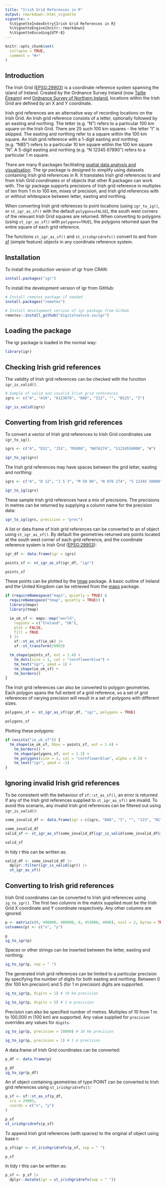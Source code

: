 ---
title: "Irish Grid References in R"
output: rmarkdown::html_vignette
vignette: >
  %\VignetteIndexEntry{Irish Grid References in R}
  %\VignetteEngine{knitr::rmarkdown}
  %\VignetteEncoding{UTF-8}
---

```{r init, include = FALSE}
knitr::opts_chunk$set(
  collapse = TRUE,
  comment = "#>"
)
```

## Introduction

The Irish Grid ([EPSG:29903](https://epsg.io/29903)) is a coordinate reference system spanning the island of Ireland. Created by the Ordnance Survey Ireland (now [Tailte Éireann](https://www.tailte.ie)) and [Ordnance Survey of Northern Ireland](https://www.nidirect.gov.uk/campaigns/ordnance-survey-of-northern-ireland), locations within the Irish Grid are defined by an X and Y coordinate.

Irish grid references are an alternative way of recording locations on the Irish Grid. An Irish grid reference consists of a letter, optionally followed by an easting and northing. The letter (e.g. "N") refers to a particular 100 km square on the Irish Grid. There are 25 such 100 km squares - the letter "I" is skipped. The easting and northing refer to a square within the 100 km square. An Irish grid reference with a 1-digit easting and northing (e.g. "N85") refers to a particular 10 km square wtihin the 100 km square "N". A 5-digit easting and northing (e.g. "N 12345 67890") refers to a particular 1 m square.

There are many R packages facilitating [spatial data analysis and visualisation](https://cran.r-project.org/view=Spatial). The igr package is designed to simplify using datasets containing Irish grid references in R. It translates Irish grid references to and from Irish Grid coordinates or sf objects that other R packages can work with. The igr package supports precisions of Irish grid reference in multiples of ten from 1 m to 100 km, mixes of precision, and Irish grid references with or without whitespace between letter, easting and northing.

When converting Irish grid references to point locations (using `igr_to_ig()`, or `st_igr_as_sf()` with the default `polygons=FALSE`), the south west corners of the relevant Irish Grid squares are returned. When converting to polygons (using `st_igr_as_sf()` with `polygons=TRUE`), the polygons returned span the entire square of each grid reference.

The functions `st_igr_as_sf()` and `st_irishgridrefs()` convert to and from [sf](https://r-spatial.github.io/sf/) (simple feature) objects in any coordinate reference system.

## Installation

To install the production version of igr from CRAN:

``` r
install.packages("igr")
```
To install the development version of igr from GitHub:

``` r
# Install remotes package if needed
install.packages("remotes")

# Install development version of igr package from GitHub
remotes::install_github("digitalnature-ie/igr")
```

## Loading the package

The igr package is loaded in the normal way:

```{r load}
library(igr)
```

## Checking Irish grid references

The validity of Irish grid references can be checked with the function `igr_is_valid()`.

```{r example-igr-valid}
# Sample of valid and invalid Irish grid references
igrs <- c("A", "A16", "A123678", "BAD", "I12", "", "B125", "Z")

igr_is_valid(igrs)
```
## Converting from Irish grid references

To convert a vector of Irish grid references to Irish Grid coordinates use `igr_to_ig()`.

```{r example-igr-1}
igrs <- c("A", "D12", "J53", "M5090", "N876274", "S1234550000", "W")

igr_to_ig(igrs)
```

The Irish grid references may have spaces between the grid letter, easting and northing:

```{r example-igr-2}
igrs <- c("A", "D 12", "J 5 3", "M 50 90", "N 876 274", "S 12345 50000", "W")

igr_to_ig(igrs)
```

These sample Irish grid references have a mix of precisions. The precisions in metres can be returned by supplying a column name for the precision data:

```{r example-igr-res}
igr_to_ig(igrs, precision = "prec")
```

A list or data.frame of Irish grid references can be converted to an sf object using `st_igr_as_sf()`. By default the geometries returned are points located at the south west corner of each grid reference, and the coordinate reference system is Irish Grid ([EPSG:29903](https://epsg.io/29903)):

```{r example-igr-poi}
igr_df <- data.frame(igr = igrs)

points_sf <- st_igr_as_sf(igr_df, "igr")

points_sf
```

These points can be plotted by the [tmap](https://r-tmap.github.io/tmap/) package. A basic outline of Ireland and the United Kingdom can be retrieved from the [maps](https://cran.r-project.org/package=maps) package.

```{r example-igr-poi-plot, fig.height=4, message=FALSE, fig.alt="A map of Ireland with a dot at the south-west corner of each sample grid reference."}
if (requireNamespace("maps", quietly = TRUE) &
  requireNamespace("tmap", quietly = TRUE)) {
  library(maps)
  library(tmap)

  ie_uk_sf <- maps::map("world",
    regions = c("Ireland", "UK"),
    plot = FALSE,
    fill = TRUE
  ) |>
    sf::st_as_sf(ie_uk) |>
    sf::st_transform(29903)

  tm_shape(points_sf, ext = 1.4) +
    tm_dots(size = 1, col = "cornflowerblue") +
    tm_text("igr", ymod = 1) +
    tm_shape(ie_uk_sf) +
    tm_borders()
}
```

The Irish grid references can also be converted to polygon geometries. Each polygon spans the full extent of a grid reference, so a set of grid references of varying precision will result in a set of polygons with different sizes.

```{r example-igr-pol}
polygons_sf <- st_igr_as_sf(igr_df, "igr", polygons = TRUE)

polygons_sf
```

Plotting these polygons:

```{r  example-igr-pol-plot, fig.height=4, fig.alt="A map of Ireland with polygons spanning each sample grid reference. The polygons range in size from 100 km square to 1 m square."}
if (exists("ie_uk_sf")) {
  tm_shape(ie_uk_sf, bbox = points_sf, ext = 1.4) +
    tm_borders() +
    tm_shape(polygons_sf, ext = 1.2) +
    tm_polygons(size = 1, col = "cornflowerblue", alpha = 0.5) +
    tm_text("igr", ymod = -1)
}
```

## Ignoring invalid Irish grid references

To be consistent with the behaviour of `sf::st_as_sf()`, an error is returned if any of the Irish grid references supplied to `st_igr_as_sf()` are invalid. To avoid this scenario, any invalid Irish grid references can be filtered out using `igr_is_valid()`:

```{r example-igr-avoid-baser}
some_invalid_df <- data.frame(igr = c(igrs, "BAD", "I", "", "123", "N1"))

some_invalid_df
valid_sf <- st_igr_as_sf(some_invalid_df[igr_is_valid(some_invalid_df$igr), , drop = FALSE])

valid_sf
```

In tidy r this can be written as:

```{r example-igr-avoid-tidyr, eval=FALSE}
valid_df <- some_invalid_df |>
  dplyr::filter(igr_is_valid(igr)) |>
  st_igr_as_sf()
```

## Converting to Irish grid references

Irish Grid coordinates can be converted to Irish grid references using `ig_to_igr()`. The first two columns in the matrix supplied must be the Irish Grid X coordinate and Y coordinate respectively. Any other columns are ignored.

```{r example-ig-1}
p <- matrix(c(0, 490000, 400000, 0, 453000, 4000), ncol = 2, byrow = TRUE)
colnames(p) <- c("x", "y")

p
ig_to_igr(p)
```

Spaces or other strings can be inserted between the letter, easting and northing:

```{r example-ig-2}
ig_to_igr(p, sep = " ")
```

The generated Irish grid references can be limited to a particular precision by specifying the number of digits for both easting and northing. Between 0 (for 100 km precision) and 5 (for 1 m precision) digits are supported.

```{r example-ig-3-digits}
ig_to_igr(p, digits = 1) # 10 km precision

ig_to_igr(p, digits = 5) # 1 m precision
```

Precision can also be specified number of metres. Multiples of 10 from 1 m to 100,000 m (100 km) are supported. Any value supplied for `precision` overrides any values for `digits`.

```{r example-ig-3-prevision}
ig_to_igr(p, precision = 10000) # 10 km precision

ig_to_igr(p, precision = 1) # 1 m precision
```

A data.frame of Irish Grid coordinates can be converted:

```{r example-ig-4}
p_df <- data.frame(p)

p_df
ig_to_igr(p_df)
```

An sf object containing geometries of type POINT can be converted to Irish grid references using `st_irishgridrefs()`:

```{r example-ig-5}
p_sf <- sf::st_as_sf(p_df,
  crs = 29903,
  coords = c("x", "y")
)

p_sf
st_irishgridrefs(p_sf)
```

To append Irish grid references (with spaces) to the original sf object using base r:

```{r example-ig-6}
p_sf$igr <- st_irishgridrefs(p_sf, sep = " ")

p_sf
```

In tidy r this can be written as:

```{r example-ig-7, eval = FALSE}
p_sf <- p_sf |>
  dplyr::mutate(igr = st_irishgridrefs(sep = " "))
```
